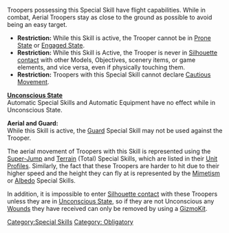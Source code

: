 {{n5-section-special-skills}}


Troopers possessing this Special Skill have flight capabilities. While in combat, Aerial Troopers stay as close to the ground as possible to avoid being an easy target.

{{css_skillbox |black| AERIAL | AUTOMATIC SKILL }}
{{skill-label | Obligatory }}
{{effects}}
* '''Restriction:''' While this Skill is active, the Trooper cannot be in [[Prone State]] or [[Engaged State]].
* '''Restriction:''' While this Skill is Active, the Trooper is never in [[Silhouette contact]] with other Models, Objectives, scenery items, or game elements, and vice versa, even if physically touching them. 
* '''Restriction:''' Troopers with this Special Skill cannot declare [[Cautious Movement]]. 
{{css_skillbox-end}}


{{see-also-start}}
'''[[Unconscious State]]'''<br>
Automatic Special Skills and Automatic Equipment have no effect while in Unconscious State.
{{see-also-end}}


{{important-start}}
'''Aerial and Guard: '''<br>
While this Skill is active, the [[Guard]] Special Skill may not be used against the Trooper. 
{{important-end}}


{{advice-start}}
The aerial movement of Troopers with this Skill is represented using the [[Super-Jump]] and [[Terrain]] (Total) Special Skills, which are listed in their [[Unit Profile]]s. Similarly, the fact that these Troopers are harder to hit due to their higher speed and the height they can fly at is represented by the [[Mimetism]] or [[Albedo]] Special Skills.

In addition, it is impossible to enter [[Silhouette contact]] with these Troopers unless they are in [[Unconscious State]], so if they are not Unconscious any [[Wounds]] they have received can only be removed by using a [[GizmoKit]].
{{advice-end}}



[[Category:Special Skills]]

<!-- Label and Trait categories. -->
[[Category: Obligatory ]]